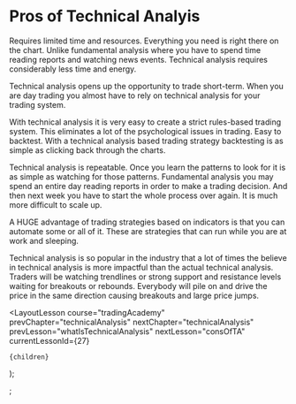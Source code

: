 
# Pros of Technical Analyis

Requires limited time and resources. Everything you need is right there on the chart. Unlike fundamental analysis where you have to spend time reading reports and watching news events. Technical analysis requires considerably less time and energy.

Technical analysis opens up the opportunity to trade short-term. When you are day trading you almost have to rely on technical analysis for your trading system.

With technical analysis it is very easy to create a strict rules-based trading system. This eliminates a lot of the psychological issues in trading. Easy to backtest. With a technical analysis based trading strategy backtesting is as simple as clicking back through the charts.

Technical analysis is repeatable. Once you learn the patterns to look for it is as simple as watching for those patterns. Fundamental analysis you may spend an entire day reading reports in order to make a trading decision. And then next week you have to start the whole process over again. It is much more difficult to scale up.

A HUGE advantage of trading strategies based on indicators is that you can automate some or all of it. These are strategies that can run while you are at work and sleeping.

Technical analysis is so popular in the industry that a lot of times the believe in technical analysis is more impactful than the actual technical analysis. Traders will be watching trendlines or strong support and resistance levels waiting for breakouts or rebounds. Everybody will pile on and drive the price in the same direction causing breakouts and large price jumps.

  <LayoutLesson
    course="tradingAcademy"
    prevChapter="technicalAnalysis"
    nextChapter="technicalAnalysis"
    prevLesson="whatIsTechnicalAnalysis"
    nextLesson="consOfTA"
    currentLessonId={27}
  >
    {children}
  </LayoutLesson>
);

;
